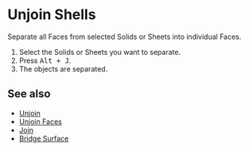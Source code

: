 
# Unjoin Shells

<Reference shortcut="Alt + J" command="Unjoin Shells" button="" />

Separate all Faces from selected Solids or Sheets into individual Faces.

1. Select the Solids or Sheets you want to separate.
2. Press <kbd>Alt + J</kbd>.
3. The objects are separated.

## See also
- [Unjoin](./unjoin)
- [Unjoin Faces](./unjoin-faces)
- [Join](./join)
- [Bridge Surface](./bridge-surface)











